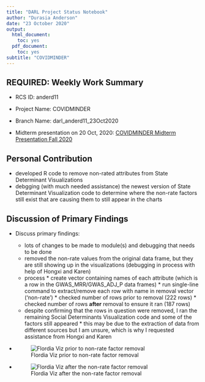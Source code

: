```yaml
---
title: "DARL Project Status Notebook"
author: "Durasia Anderson"
date: "23 October 2020"
output:
  html_document:
    toc: yes
  pdf_document:
    toc: yes
subtitle: "COVIDMINDER"
---
```

## REQUIRED: Weekly Work Summary	

* RCS ID: anderd11
* Project Name: COVIDMINDER
* Branch Name: darl_anderd11_23Oct2020

* Midterm presentation on 20 Oct, 2020: [COVIDMINDER Midterm Presentation Fall 2020](DARLF20_COVIDMINDER_Presentation1.pdf)


## Personal Contribution	

* developed R code to remove non-rated attributes from State Determinant Visualizations
* debgging (with much needed assistance) the newest version of State Determinant Visualization code to determine where the non-rate factors still exist that are causing them to still appear in the charts

## Discussion of Primary Findings 	

* Discuss primary findings: 

    * lots of changes to be made to module(s) and debugging that needs to be done 
    * removed the non-rate values from the original data frame, but they are still showing up in the visualizations (debugging in process with help of Hongxi and Karen)
    * process
          * create vector containing names of each attribute (which is a row in the GWAS_MRR/GWAS_ADJ_P data frames)
          * run single-line command to extract/remove each row with name in removal vector ('non-rate')
          * checked number of rows prior to removal (222 rows)
          * checked number of rows **after** removal to ensure it ran (187 rows)
    * despite confirming that the rows in question were removed, I ran the remaining Social Determinants Visualization code and some of the factors still appeared
          * this may be due to the extraction of data from different sources but I am unsure, which is why I requested assistance from Hongxi and Karen
	
* ![Flordia Viz prior to non-rate factor removal ](FL_SD_before.png)


* ![Flordia Viz after the non-rate factor removal](FL_SD_after.png)
